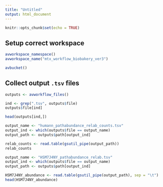 ```yaml
---
title: "Untitled"
output: html_document
---
```


```r
knitr::opts_chunk$set(echo = TRUE)
```

## Setup correct workspace
```r
avworkspace_namespace()
avworkspace_name("mtx_workflow_biobakery_ver3")
```

```r
avbucket()
```

## Collect output `.tsv` files
```r
outputs <- avworkflow_files()

ind <- grep(".tsv", outputs$file)
outputs$file[ind]
```

```r
head(outputs[ind,])
```

```r
output_name <- "humann_pathabundance_relab_counts.tsv"
output_ind <- which(outputs$file == output_name)
output_path <- outputs$path[output_ind]

relab_counts <- read.table(gsutil_pipe(output_path))
relab_counts
```

```r
output_name <- "HSM7J4NY_pathabundance_relab.tsv"
output_ind <- which(outputs$file == output_name)
output_path <- outputs$path[output_ind]

HSM7J4NY_abundance <- read.table(gsutil_pipe(output_path), sep = "\t")
head(HSM7J4NY_abundance)
```
